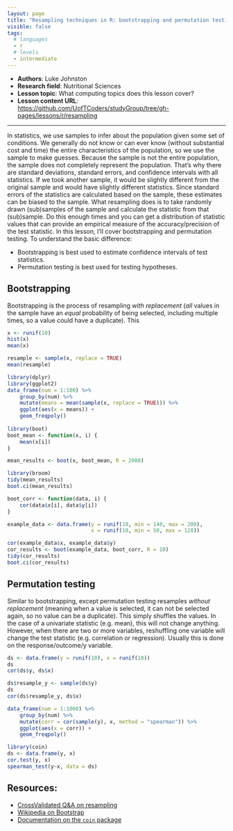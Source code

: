 ```yaml
---
layout: page
title: "Resampling techniques in R: bootstrapping and permutation testing"
visible: false
tags:
  # languages
  - r
  # levels
  - intermediate
---
```

<!-- change visible to true if you want it on the site -->
<!-- remove any tags listed above that are not relevant -->

 - **Authors**: Luke Johnston 
 - **Research field**: Nutritional Sciences
 - **Lesson topic**: What computing topics does this lesson cover?
 - **Lesson content URL**: <https://github.com/UofTCoders/studyGroup/tree/gh-pages/lessons/r/resampling>

-----

In statistics, we use samples to infer about the population given some set of
conditions. We generally do not know or can ever know (without substantial cost
and time) the entire characteristics of the population, so we use the sample to
make guesses. Because the sample is not the entire population, the sample does
not completely represent the population. That's why there are standard
deviations, standard errors, and confidence intervals with all statistics. If we
took another sample, it would be slightly different from the original sample and
would have slightly different statistics. Since standard errors of the
statistics are calculated based on the sample, these estimates can be biased to
the sample. What resampling does is to take randomly drawn (sub)samples of the
sample and calculate the statistic from that (sub)sample. Do this enough times and
you can get a distribution of statistic values that can provide an empirical
measure of the accuracy/precision of the test statistic. In this lesson, I'll
cover bootstrapping and permutation testing. To understand the basic difference:

- Bootstrapping is best used to estimate confidence intervals of test statistics.
- Permutation testing is best used for testing hypotheses.

## Bootstrapping

Bootstrapping is the process of resampling *with replacement* (*all* values in
the sample have an *equal* probability of being selected, including multiple
times, so a value could have a duplicate). This 

```r
x <- runif(10)
hist(x)
mean(x)

resample <- sample(x, replace = TRUE)
mean(resample)

library(dplyr)
library(ggplot2)
data_frame(num = 1:100) %>% 
    group_by(num) %>% 
    mutate(means = mean(sample(x, replace = TRUE))) %>% 
    ggplot(aes(x = means)) +
    geom_freqpoly()
    
library(boot)
boot_mean <- function(x, i) {
    mean(x[i])
}

mean_results <- boot(x, boot_mean, R = 2000)

library(broom)
tidy(mean_results)
boot.ci(mean_results)

boot_corr <- function(data, i) {
    cor(data$x[i], data$y[i])
}

example_data <- data.frame(y = runif(10, min = 140, max = 200),
                           x = runif(10, min = 50, max = 120))

cor(example_data$x, example_data$y)
cor_results <- boot(example_data, boot_corr, R = 10)
tidy(cor_results)
boot.ci(cor_results)
```

## Permutation testing

Similar to bootstrapping, except permutation testing resamples *without
replacement* (meaning when a value is selected, it can not be selected again, so
no value can be a duplicate). This simply shuffles the values. In the case of a
univariate statistic (e.g. mean), this will not change anything. However, when
there are two or more variables, reshuffling one variable will change the test
statistic (e.g. correlation or regression). Usually this is done on the
response/outcome/y variable.

```r
ds <- data.frame(y = runif(10), x = runif(10))
ds
cor(ds$y, ds$x)

ds$resample_y <- sample(ds$y)
ds
cor(ds$resample_y, ds$x)

data_frame(num = 1:1000) %>% 
    group_by(num) %>% 
    mutate(corr = cor(sample(y), x, method = "spearman")) %>% 
    ggplot(aes(x = corr)) +
    geom_freqpoly()

library(coin)
ds <- data.frame(y, x)
cor.test(y, x)
spearman_test(y~x, data = ds)
```


## Resources:

- [CrossValidated Q&A on resampling](https://stats.stackexchange.com/questions/104040/resampling-simulation-methods-monte-carlo-bootstrapping-jackknifing-cross)
- [Wikipedia on Bootstrap](https://en.wikipedia.org/wiki/Bootstrapping_(statistics))
- [Documentation on the `coin` package](https://cran.r-project.org/web/packages/coin/vignettes/coin.pdf)
